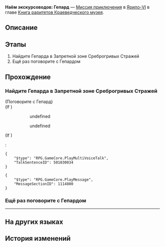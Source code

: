 {{Дополнить|Диалоги.}}
{{Миссия Инфобокс
|id              = 8001254
|Название        = 
|Изображение     = Миссия Освоения Наём экскурсоводов Гепард.png
|Тип             = Миссия приключения
|События         = 
|Глава           = Книга раритетов Краеведческого музея
|Условия         = 
|Персонажи       = Гепард; Первопроходец; Эрис
|СтартЛокация    = Запретная зона Среброгривых Стражей
|Мир             = Ярило-VI
|Локации         = Запретная зона Среброгривых Стражей
|Предыдущая      = 
|Следующая       = 
|Награды         = 
}}
'''Наём экскурсоводов: Гепард''' — [[Миссия приключения]] в [[Ярило-VI]] в главе [[Книга раритетов Краеведческого музея]].

==Описание==
{{Описание|Краеведческий музей Белобога готовится к открытию, но в штате не хватает экскурсоводов. Чтобы открытие прошло гладко, командир Среброгривых Стражей проходит собеседование и становится экскурсоводом-волонтёром.}}

==Этапы==
# Найдите Гепарда в Запретной зоне Среброгривых Стражей
# Ещё раз поговорите с Гепардом

==Прохождение==
{{Дополнить}}


===Найдите Гепарда в Запретной зоне Среброгривых Стражей===
{{Описание миссии|локация=Запретная зона Среброгривых Стражей|Краеведческий музей Белобога вот-вот откроется, но экскурсоводов очень не хватает. Чтобы быстро закрыть вакансии и улучшить качество обслуживания посетителей, Пела и Эрис приглашают всех граждан Белобога подать заявки.<br />На этот раз они положили глаз на Гепарда, командующего Среброгривых Стражей. Отправляйтесь вместо них в Запретную зону Среброгривых Стражей и узнайте, заинтересован ли Гепард в этой должности.}}
{{Диалог Начало}}


;(Поговорите с Гепард)
;(If {{cx}}<!--during performance 501030001-->)
:<!--Unknown TalkSentence: 501030001-->
:<!--Unknown TalkSentence: 501030002-->
:<!--Unknown TalkSentence: 501030003-->
::{{Диалог|Стрелка}} undefined
::{{Диалог|Стрелка}} undefined
:<!--Unknown TalkSentence: 501030005-->
:<!--Unknown TalkSentence: 501030006-->
:<!--Unknown TalkSentence: 501030010-->
;(If {{cx}}<!--not during performance 501030001-->)
:<pre>{
	"$type": "RPG.GameCore.PlayMultiVoiceTalk",
	"TalkSentenceID": 501030034
}</pre>
<pre>{
	"$type": "RPG.GameCore.PlayMessage",
	"MessageSectionID": 1114800
}</pre>
{{Диалог Конец}}

===Ещё раз поговорите с Гепардом===
{{Диалог Начало}}

----
<!--Unknown TalkSentence: 201195622-->
<!--Unknown TalkSentence: 201195626-->
{{Диалог Конец}}

==На других языках==
{{На других языках
|en   = Hiring Guides: Gepard
|zhs  = 导览员募集•杰帕德
|zht  = 導覽員募集•傑帕德
|ja   = ガイド募集・ジェパード
|ko   = 안내원 모집•게파드
|es   = Reclutamiento de guías: Gepard
|fr   = Recrutement de guides&nbsp;: Gepard
|ru   = Наём экскурсоводов: Гепард
|th   = รับสมัครไกด์: Gepard
|vi   = Tuyển Hướng Dẫn Viên: Gepard
|de   = Museumsführer gesucht: Gepard
|id   = Perekrutan Pemandu: Gepard
|pt   = Recrutamento de Guias Turísticos: Gepard
}}

==История изменений==
{{История изменений|2.7}}
